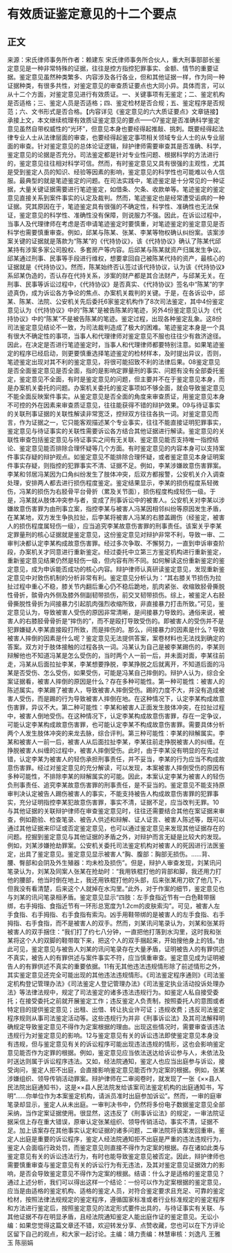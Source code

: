 # 有效质证鉴定意见的十二个要点
## 正文
来源：宋氏律师事务所作者：赖建东 宋氏律师事务所合伙人，重大刑事部部长鉴定意见是一种非常特殊的证据，往往是控方指控犯罪事实、金额、情节的重要证据。鉴定意见虽然种类繁多、内容涉及各行各业，但和其他证据一样，作为同一种证据种类，有很多共性，对鉴定意见的审查质证要点也大同小异。具体而言，可以从十二个方面，对鉴定意见进行有效质证。一、关键事项有无鉴定；二、鉴定机构是否适格；三、鉴定人员是否适格；四、鉴定检材是否合规；五、鉴定程序是否规范；六、文书形式是否合格。【内容详见《鉴定意见的六大质证要点》文章链接】承接上文，本文继续梳理有效质证鉴定意见的要点——07鉴定是否准确科学鉴定意见虽然自带权威性的“光环”，但意见本身也要经得起推敲、挑刺。既要经得起法律专业人士从法律层面的审查，也要经得起鉴定事项相关领域专业人士的从专业层面的审查。针对鉴定意见的总体论证逻辑，辩护律师需要审查其是否准确、科学，鉴定意见的论据是否充分。司法鉴定都是针对专业性问题、根据科学的方法进行的，鉴定意见往往相对科学可信。然而，有时鉴定意见又具有很强的主观性，尤其是受到鉴定人员的知识、经验等因素的影响，鉴定意见的科学性也可能难以令人信服。最典型的就是笔迹鉴定的问题。在司法实践中，笔迹鉴定是十分常见的一种证据，大量关键证据需要进行笔迹鉴定，如借条、欠条、收款单等。笔迹鉴定的鉴定意见直接关系到案件事实的认定及裁判。然而，笔迹鉴定也是经常遭受诟病的一种证据。究其原因在于，笔迹鉴定具有很强的不确定性，科学性、准确性也无法保证，鉴定意见的科学性、准确性没有保障，则说服力不强。因此，在诉讼过程中，当事人及代理律师在考虑是否申请笔迹鉴定时要慎重，对笔迹鉴定的鉴定意见是否科学也需要慎重审查。例如，邱某与陈某、张某、李某等物权确认纠纷案。该案涉案关键的证据就是落款为“陈某”的《代持协议》，该《代持协议》确认了陈某代邱某持有涉案多家公司股权、多套房产等内容。后邱某与陈某就资产归属发生争议。邱某通过刑事、民事等手段进行维权，想要拿回自己被陈某代持的资产，最核心的证据就是《代持协议》。然而，陈某始终否认签过该代持协议，认为该《代持协议》系邱某伪造的，否认存在代持关系，涉案的财产都是其合法财产，与邱某无关。在刑事、民事等诉讼过程中，《代持协议》是否真实、《代持协议》签名中“陈某”的字迹真伪，成为诉讼各方争论的焦点、办案机关裁判的关键。于是，在各诉讼中，邱某、陈某、法院、公安机关先后委托6家鉴定机构作了8次司法鉴定，其中4份鉴定意见认为《代持协议》中的“陈某”是被告陈某的笔迹，另外4份鉴定意见认为《代持协议》中的“陈某”不是被告陈某的笔迹。鉴定过程，出现各种鉴定乱象。这8份司法鉴定意见结论不一致，为司法裁判造成了极大的困难。笔迹鉴定本身是一个具有很大不确定性的事项，当事人和代理律师对鉴定意见不服也往往少有救济途径。因此，在决定是否进行笔迹鉴定时，当事人和代理律师都要特别注意。如果笔迹鉴定的程序已经启动，则更要慎重选择笔迹鉴定的检材样本，及时提出异议，否则，笔迹鉴定出现对其不利的鉴定意见，将很可能招致不利的法律后果。08鉴定意见是否全面鉴定意见是否全面，指的是影响定罪量刑的事实、问题有没有全部委托鉴定，鉴定意见不全面，有时是鉴定意见的问题，但主要并不在于鉴定意见本身，而是办案机关委托的问题。办案机关委托的鉴定事项如不够全面，就会导致鉴定意见不能全面反映案件事实。从鉴定意见是否全面的角度来审查质证，用鉴定意见本身不可控的外在因素来审查质证意见，往往能获得不错的辩护效果。09与待证事实的关联刑事证据的关联性解读非常宽泛，控辩双方往往各执一词。对鉴定意见而言，作为证据之一，它只能客观描述某个专业事实，往往不能直接证明犯罪事实，鉴定意见与待证事实的关联性需要诉讼各方结合其他证据进行解读。鉴定意见的关联性审查包括鉴定意见与待证事实之间有无关联、鉴定意见能否支持唯一指控结论、鉴定意见能否排除合理怀疑等几个方面。有时鉴定意见的内容本身可以支持案件事实存疑的辩护观点。如鉴定意见不能排除合理怀疑，或者鉴定意见本身证明案件事实存疑，则指控的犯罪事实不清、证据不足。例如，李某涉嫌故意伤害罪案。李某和邻居冯某因为口角纠纷发生了肢体冲突，后双方都报警，公安机关介入调查处理，安排两人都去进行损伤程度鉴定。鉴定结果显示，李某的损伤程度系轻微伤，冯某的损伤为右胫骨平台骨折（累及关节面），损伤程度构成轻伤一级。于是，冯某就从肢体冲突参与者，变成了刑事诉讼中的被害人。公安机关对李某以涉嫌故意伤害罪为由刑事立案，指控李某与被害人冯某因相邻纠纷等原因发生矛盾，在某某地，双方发生争执拉扯，后李某将被害人冯某的右膝盖踢伤（经鉴定，被害人的损伤程度属轻伤一级），应当追究李某故意伤害罪的刑事责任。该案关乎李某定罪量刑的核心证据就是鉴定意见，这份鉴定意见对辩护非常不利，导致一审、二审判决都认定李某构成故意伤害罪。经过多次争取、不懈努力，一直到申诉审查阶段，办案机关才同意进行重新鉴定。经过委托中立第三方鉴定机构进行重新鉴定，重新鉴定意见结果仍然是轻伤一级，但内容有所不同。如何解读这份重新鉴定的鉴定意见，成为申诉能否成功的核心内容。辩护律师认真研读鉴定意见，发现重新鉴定意见中对致伤机制的分析非常有利。鉴定意见分析认为：“其右膝关节损伤为拉扯过程中重心不稳，膝关节内翻后重心仍不稳后跪地，肌肉紧张、收缩致胫骨撕脱性骨折，髌骨内外侧及膝外侧副韧带损伤，前交叉韧带损伤。综上，被鉴定人右胫骨撕脱性骨折为间接暴力引起肌肉强烈收缩所致，非直接暴力打击所致。”可见，鉴定意见认为，导致被害人受伤的原因非常清晰，是间接暴力导致的。通俗来说，被害人的右膝胫骨骨折是“摔伤的”，而不是殴打导致受伤的。即被害人的受伤并不是犯罪嫌疑人李某直接殴打所致，而是摔伤的。那么，间接暴力的因素是什么？导致被害人摔倒的因素是什么呢？鉴定意见无法提供答案，案卷材料也无法找到确定的答案。双方对于肢体接触的过程各执一词。冯某认为自己是被李某踢伤的，李某则辩解他也不知道冯某是怎么受伤的，当时两个人一前一后，并未面对面，李某往前走，冯某从后面拉扯李某，李某想要挣脱，李某挣脱之后就离开，不知道后面的冯某是否受伤、怎么受伤，如果受伤，可能是冯某自己摔倒的。辩护人认为，综合全案证据看，被害人摔倒的原因是什么？存在多种可能性。第一种可能性：被害人的陈述属实。李某踢了被害人，导致被害人摔倒受伤。踢的力度不大，并没有造成被害人受伤，而是踢的行为导致被害人摔倒在地。在这种情况下，认定李某构成故意伤害罪，异议不大。第二种可能性：李某和被害人正面发生肢体冲突，在拉扯过程中，被害人倒地受伤。在这种情况下，认定李某构成故意伤害罪，存在一定争议，可能认定李某构成故意伤害罪，也可能认定李某不构成故意伤害罪。需要具体分析两个人发生肢体冲突的来龙去脉，综合评判。第三种可能性：李某的辩解属实。李某和被害人一前一后，被害人从后面拉扯李某，李某往前走挣脱被害人的纠缠。在挣脱被害人纠缠的过程中，被害人摔倒受伤。此时，由于李某没有明显的在先过错，认定李某为被害人的轻伤承担刑事责任，并不妥当，李某的行为应当不构成故意伤害罪。经过对鉴定意见的充分解读，可以发现，本案被害人摔倒受伤的原因有多种可能性，不排除李某的辩解属实的可能。因此，本案认定李某为被害人的轻伤负刑事责任、追究李某故意伤害罪的刑事责任，是不妥当的。鉴定意见不能支持原审判决认定被告人踢伤被害人的事实，不能支持被告人构成故意伤害罪的犯罪事实，充分证明指控李某犯故意伤害罪，事实不清，证据不足，应当改判无罪。10与其他证据的关联辩护律师在审查鉴定意见时，往往还需要结合其他在案证据来审查，例如勘验、检查笔录、被告人供述和辩解、证人证言、被害人陈述等，既可以通过其他证据来印证或否定鉴定意见，也可以通过鉴定意见来发现其他证据存在的问题。挖掘到鉴定意见与其他证据的矛盾之外，对辩护而言无疑是比较大的发现。例如，刘某涉嫌抢劫罪案。公安机关委托司法鉴定机构对被害人的死因进行法医鉴定，出具了鉴定意见。鉴定意见显示被害人“胸、腹部：胸部无损伤。……背、腰、臀部和会阴及外生殖器：均未检及损伤”。但是，辩护人审查发现，刘某讯问笔录认为，刘某及同案人张某在抢劫时：“我用铁棍打他的背部和脚，我还用力打他的腰部，他当时倒在地上，我还用铁棍打他的头部，后来张某用刀砍了他几下，但我没有看清楚，后来这个人就掉在水沟里。”此外，对于作案的细节，鉴定意见也与刘某的讯问笔录相矛盾。鉴定意见显示“四肢：左手食指近节有一白色鞋带捆绑，右手拇指、食指近节有一环形总宽度为1.2cm的皮肤索沟”。可见，被害人左手食指、右手拇指、右手食指有索沟。凶手用鞋带绑的是被害人的左手食指、右手拇指、右手食指，而不是被害人的双手。然而，刘某讯问笔录认为，刘某和张某将被害人的双手捆住：“我们打了约七八分钟，一直把他打落到水沟里，这时我和张某将这个人的双脚的鞋带取下来，把这个人的双手捆起来，开始搜他身上的钱。”由此可见，鉴定意见与被告人刘某的讯问笔录存在大量矛盾，证明被告人的有罪供述不真实，被告人的有罪供述与案件事实不符，应当慎重审查。鉴定意见成为证明被告人的有罪供述不真实的重要依据。11有无其他违法违规情形除了前述情形之外，其实鉴定意见还完全可能出现的其他违法违规情形。《司法鉴定程序通则》《司法鉴定机构登记管理办法》《司法鉴定人登记管理办法》《司法鉴定执业活动投诉处理办法》等法律法规中，规定了司法鉴定的诸多违法违规行为。如鉴定人私自接受委托；在接受委托之前就开展鉴定工作；违反鉴定人负责制，按照委托人的意图或者特定目的提供鉴定意见；出租、出借、转让执业许可证；违规收费；违反司法鉴定程序规则从事司法鉴定活动等。这些违规行为并非《刑事诉讼法》及其司法解释明确规定导致鉴定意见不得作为定案根据的理由。出现这些情况时，需要审查该违法违规行为对鉴定意见的影响。12与鉴定意见有关的诉讼违法即使鉴定意见本身没有违规，但与鉴定意见有关的诉讼程序可能出现违法违规的情形，这也会影响鉴定意见能否作为定罪的根据。例如，鉴定意见应当依法送达给诉讼参与人，未依法及时送达则属于诉讼程序违法。又如，经法院通知，鉴定人也应当出庭参与诉讼，接受询问，鉴定人拒不出庭，会直接影响鉴定意见能否作为定案的根据。例如，张某涉嫌组织、领导传销活动罪案。辩护律师在二审阅卷时，就发现了一张《××县人民法院出庭通知书》，这是××县人民法院发给该案司法鉴定机构的出庭通知书，写明“……你单位作为本案鉴定机构，请派员准时出庭参加诉讼”。然而，一审的庭审笔录却显示，鉴定人从未出庭。一审判决书中，仍然将多份电子数据鉴定意见全部采纳，当作定案证据使用。很显然，这违反了《刑事诉讼法》的规定，一审法院证据采信上存在重大错误，原审认定张某组织、领导传销活动，事实不清，证据不足。加上该案存在其他事实认定和证据的诸多问题，二审法院将该案发回重审。鉴定人出庭是重要的诉讼程序，鉴定人经法院通知拒不出庭是严重的违法违规行为，鉴定人会面临行政处罚，而鉴定意见则直接不得作为定案的根据。存在诸如此类与鉴定意见有关的诉讼违法行为，有时也能导致鉴定意见被否定。因此，辩护律师也需要慎重审查与鉴定意见有关的诉讼行为有无违法，及其对鉴定意见证据效力的影响，是否会导致鉴定意见不得作为定案的根据。结语：什么才是适格的鉴定意见？通过上述分析，我们可以得出这样一个结论：一份可以作为定案根据的鉴定意见，应当是由适格的鉴定机构、适格的鉴定人员，对符合鉴定要求且充足、可靠的鉴定检材，按照法律法规规定的鉴定程序，遵循国家标准或者行业标准规定的鉴定程序和方法进行鉴定后，按照鉴定意见的法定形式要件出具的，与待证事实有关联、与其他证据不存在明显矛盾，且经法院通知鉴定人能出庭作证的鉴定意见。无讼小编：如果您觉得这篇文章还不错，欢迎转发分享、点赞收藏，您也可以在下方评论区留下自己的观点，和大家一起讨论。主编：靖力责编：林慧审核：刘逸凡 王雅玉 陈丽娟